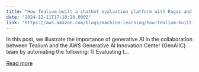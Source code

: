 ```yaml
---
title: "How Tealium built a chatbot evaluation platform with Ragas and Auto-Instruct using AWS generative AI services"
date: "2024-12-11T17:10:28.000Z"
link: "https://aws.amazon.com/blogs/machine-learning/how-tealium-built-a-chatbot-evaluation-platform-with-ragas-and-auto-instruct-using-aws-generative-ai-services/"
---
```


In this post, we illustrate the importance of generative AI in the collaboration between Tealium and the AWS Generative AI Innovation Center (GenAIIC) team by automating the following: 1/ Evaluating t...

[Read more](https://aws.amazon.com/blogs/machine-learning/how-tealium-built-a-chatbot-evaluation-platform-with-ragas-and-auto-instruct-using-aws-generative-ai-services/)
